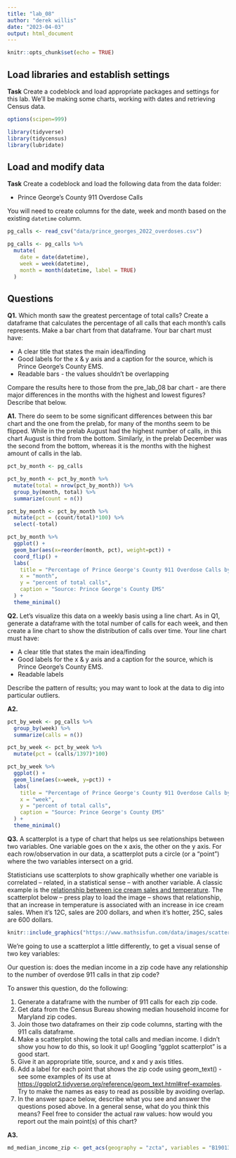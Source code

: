 ```yaml
---
title: "lab_08"
author: "derek willis"
date: "2023-04-03"
output: html_document
---
```


```r
knitr::opts_chunk$set(echo = TRUE)
```

## Load libraries and establish settings

**Task** Create a codeblock and load appropriate packages and settings for this lab. We'll be making some charts, working with dates and retrieving Census data.

```r
options(scipen=999)

library(tidyverse)
library(tidycensus)
library(lubridate)
```

## Load and modify data

**Task** Create a codeblock and load the following data from the data folder:

-   Prince George's County 911 Overdose Calls

You will need to create columns for the date, week and month based on the existing `datetime` column.

```r
pg_calls <- read_csv("data/prince_georges_2022_overdoses.csv")

pg_calls <- pg_calls %>%
  mutate(
    date = date(datetime),
    week = week(datetime),
    month = month(datetime, label = TRUE)
  )
```

## Questions

**Q1.** Which month saw the greatest percentage of total calls? Create a dataframe that calculates the percentage of all calls that each month's calls represents. Make a bar chart from that dataframe. Your bar chart must have:

-   A clear title that states the main idea/finding
-   Good labels for the x & y axis and a caption for the source, which is Prince George's County EMS.
-   Readable bars - the values shouldn't be overlapping

Compare the results here to those from the pre_lab_08 bar chart - are there major differences in the months with the highest and lowest figures? Describe that below.

**A1.** There do seem to be some significant differences between this bar chart and the one from the prelab, for many of the months seem to be flipped. While in the prelab August had the highest number of calls, in this chart August is third from the bottom. Similarly, in the prelab December was the second from the bottom, whereas it is the months with the highest amount of calls in the lab.

```r
pct_by_month <- pg_calls 

pct_by_month <- pct_by_month %>%
  mutate(total = nrow(pct_by_month)) %>%
  group_by(month, total) %>%
  summarize(count = n())

pct_by_month <- pct_by_month %>%
  mutate(pct = (count/total)*100) %>%
  select(-total)

pct_by_month %>%
  ggplot() +
  geom_bar(aes(x=reorder(month, pct), weight=pct)) +
  coord_flip() +
  labs(
    title = "Percentage of Prince George's County 911 Overdose Calls by Month",
    x = "month", 
    y = "percent of total calls",
    caption = "Source: Prince George's County EMS"
  ) +
  theme_minimal()
```

**Q2.** Let's visualize this data on a weekly basis using a line chart. As in Q1, generate a dataframe with the total number of calls for each week, and then create a line chart to show the distribution of calls over time. Your line chart must have:

-   A clear title that states the main idea/finding
-   Good labels for the x & y axis and a caption for the source, which is Prince George's County EMS.
-   Readable labels

Describe the pattern of results; you may want to look at the data to dig into particular outliers.

**A2.**

```r
pct_by_week <- pg_calls %>%
  group_by(week) %>%
  summarize(calls = n())

pct_by_week <- pct_by_week %>%
  mutate(pct = (calls/1397)*100)

pct_by_week %>%
  ggplot() +
  geom_line(aes(x=week, y=pct)) +
  labs(
    title = "Percentage of Prince George's County 911 Overdose Calls by Week",
    x = "week", 
    y = "percent of total calls",
    caption = "Source: Prince George's County EMS"
  ) +
  theme_minimal()

```

**Q3.** A scatterplot is a type of chart that helps us see relationships between two variables. One variable goes on the x axis, the other on the y axis. For each row/observation in our data, a scatterplot puts a circle (or a "point") where the two variables intersect on a grid.

Statisticians use scatterplots to show graphically whether one variable is correlated -- related, in a statistical sense -- with another variable. A classic example is the [relationship between ice cream sales and temperature](https://www.mathsisfun.com/data/scatter-xy-plots.html). The scatterplot below -- press play to load the image -- shows that relationship, that an increase in temperature is associated with an increase in ice cream sales. When it's 12C, sales are 200 dollars, and when it's hotter, 25C, sales are 600 dollars.

```r
knitr::include_graphics("https://www.mathsisfun.com/data/images/scatter-ice-cream1.svg")
```

We're going to use a scatterplot a little differently, to get a visual sense of two key variables:

Our question is: does the median income in a zip code have any relationship to the number of overdose 911 calls in that zip code?

To answer this question, do the following:

1.  Generate a dataframe with the number of 911 calls for each zip code.
2.  Get data from the Census Bureau showing median household income for Maryland zip codes.
3.  Join those two dataframes on their zip code columns, starting with the 911 calls dataframe.
4.  Make a scatterplot showing the total calls and median income. I didn't show you how to do this, so look it up! Googling "ggplot scatterplot" is a good start.
5.  Give it an appropriate title, source, and x and y axis titles.
6.  Add a label for each point that shows the zip code using geom_text() - see some examples of its use at <https://ggplot2.tidyverse.org/reference/geom_text.html#ref-examples>. Try to make the names as easy to read as possible by avoiding overlap.
7.  In the answer space below, describe what you see and answer the questions posed above. In a general sense, what do you think this means? Feel free to consider the actual raw values: how would you report out the main point(s) of this chart?

**A3.**

```r
md_median_income_zip <- get_acs(geography = "zcta", variables = "B19013_001", state = "MD", year = 2019)
```
